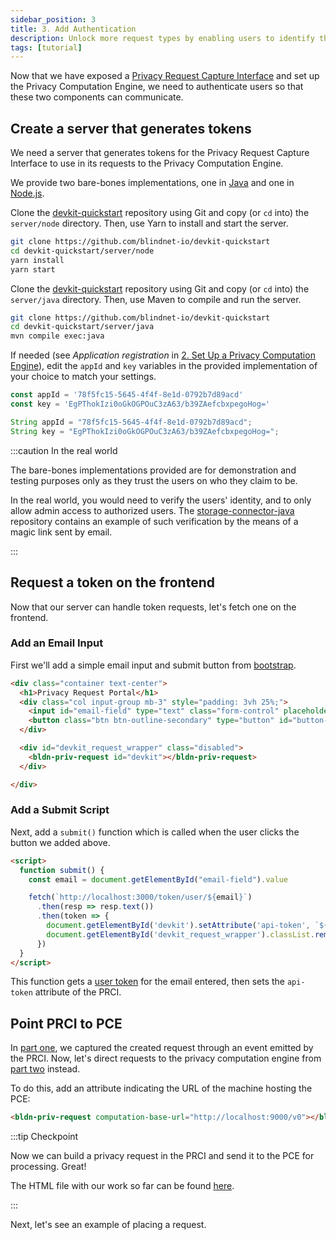 ```yaml
---
sidebar_position: 3
title: 3. Add Authentication
description: Unlock more request types by enabling users to identify themselves
tags: [tutorial]
---
```



Now that we have exposed a [Privacy Request Capture Interface](https://github.com/blindnet-io/devkit-quickstart/blob/main/web/expose-request-interface.html)
and set up the Privacy Computation Engine, we need to authenticate users so that these two components can communicate.

## Create a server that generates tokens

We need a server that generates tokens for the Privacy Request Capture Interface to use in its requests to the Privacy
Computation Engine.

We provide two bare-bones implementations, one in [Java](https://github.com/blindnet-io/devkit-quickstart/tree/main/server/java)
and one in [Node.js](https://github.com/blindnet-io/devkit-quickstart/tree/main/server/node).

<Tabs groupId="lang-server">
<TabItem value="node" label="Node.js" default>

Clone the [devkit-quickstart](https://github.com/blindnet-io/devkit-quickstart) repository using Git and copy
(or `cd` into) the `server/node` directory. Then, use Yarn to install and start the server.

```bash
git clone https://github.com/blindnet-io/devkit-quickstart
cd devkit-quickstart/server/node
yarn install
yarn start
```

</TabItem>
<TabItem value="java" label="Java">

Clone the [devkit-quickstart](https://github.com/blindnet-io/devkit-quickstart) repository using Git and copy
(or `cd` into) the `server/java` directory. Then, use Maven to compile and run the server.

```bash
git clone https://github.com/blindnet-io/devkit-quickstart
cd devkit-quickstart/server/java
mvn compile exec:java
```

</TabItem>
</Tabs>

If needed (see *Application registration* in [2. Set Up a Privacy Computation Engine](./pce-set-up)), edit
the `appId` and `key` variables in the provided implementation of your choice to match your settings.

<Tabs groupId="lang-server">
<TabItem value="node" label="Node.js" default>

```js
const appId = '78f5fc15-5645-4f4f-8e1d-0792b7d89acd'
const key = 'EgPThokIzi0oGkOGPOuC3zA63/b39ZAefcbxpegoHog='
```

</TabItem>
<TabItem value="java" label="Java">

```java
String appId = "78f5fc15-5645-4f4f-8e1d-0792b7d89acd";
String key = "EgPThokIzi0oGkOGPOuC3zA63/b39ZAefcbxpegoHog=";
```

</TabItem>
</Tabs>

:::caution In the real world

The bare-bones implementations provided are for demonstration and testing purposes only as they trust the users on who
they claim to be.

In the real world, you would need to verify the users' identity, and to only allow admin access to authorized users.
The [storage-connector-java](https://github.com/blindnet-io/storage-connector-java) repository contains an example
of such verification by the means of a magic link sent by email.

:::

## Request a token on the frontend

Now that our server can handle token requests, let's fetch one on the frontend.

### Add an Email Input

First we'll add a simple email input and submit button from [bootstrap](https://getbootstrap.com/docs/5.2/forms/input-group/).

```html
<div class="container text-center">
  <h1>Privacy Request Portal</h1>
  <div class="col input-group mb-3" style="padding: 3vh 25%;">
    <input id="email-field" type="text" class="form-control" placeholder="Email Address" aria-label="Email Address" aria-describedby="button-addon2">
    <button class="btn btn-outline-secondary" type="button" id="button-addon2" onclick="submit()">Submit</button>
  </div>

  <div id="devkit_request_wrapper" class="disabled">
    <bldn-priv-request id="devkit"></bldn-priv-request>
  </div>

</div>
```

### Add a Submit Script

Next, add a `submit()` function which is called when the user clicks the button we added above.

```html
<script>
  function submit() {
    const email = document.getElementById("email-field").value

    fetch(`http://localhost:3000/token/user/${email}`)
      .then(resp => resp.text())
      .then(token => {
        document.getElementById('devkit').setAttribute('api-token', `${token}`)
        document.getElementById('devkit_request_wrapper').classList.remove("disabled")
      })
  }
</script>
```

This function gets a [user token](/docs/authentication/tokens) for the email entered, then sets the `api-token` attribute of the PRCI.

## Point PRCI to PCE

In [part one](./prci-set-up), we captured the created request through an event emitted by the PRCI. Now, let's direct requests to the privacy computation engine from [part two](./pce-set-up) instead.

To do this, add an attribute indicating the URL of the machine hosting the PCE:

```html
<bldn-priv-request computation-base-url="http://localhost:9000/v0"></bldn-priv-request>
```

:::tip Checkpoint

Now we can build a privacy request in the PRCI and send it to the PCE for processing. Great!

The HTML file with our work so far can be found [here](https://github.com/blindnet-io/devkit-quickstart/blob/main/web/add-authentication.html).

:::

Next, let's see an example of placing a request.